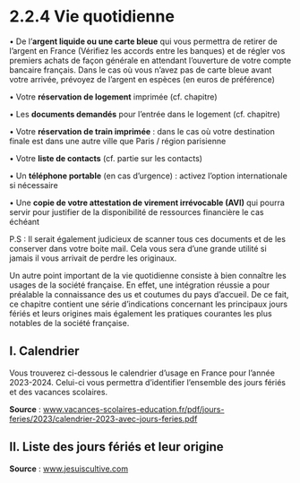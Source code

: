 # 2.2.4 Vie quotidienne

• De l’**argent liquide ou une carte bleue** qui vous permettra de retirer de l’argent en
France (Vérifiez les accords entre les banques) et de régler vos premiers achats de
façon générale en attendant l’ouverture de votre compte bancaire français. Dans le cas
où vous n’avez pas de carte bleue avant votre arrivée, prévoyez de l’argent en espèces
(en euros de préférence)


• Votre **réservation de logement** imprimée (cf. chapitre)

• Les **documents demandés** pour l’entrée dans le logement (cf. chapitre)

• Votre **réservation de train imprimée** : dans le cas où votre destination finale est dans
une autre ville que Paris / région parisienne

• Votre **liste de contacts** (cf. partie sur les contacts)

• Un **téléphone portable** (en cas d’urgence) : activez l’option internationale si nécessaire

• Une **copie de votre attestation de virement irrévocable (AVI)** qui pourra servir pour justifier de la disponibilité de ressources financière le cas échéant


P.S : Il serait également judicieux de scanner tous ces documents et de les conserver dans votre boite mail. Cela vous sera d’une grande utilité si jamais il vous arrivait de perdre les originaux.


Un autre point important de la vie quotidienne consiste à bien connaître les usages de la
société française. En effet, une intégration réussie a pour préalable la connaissance des us et
coutumes du pays d’accueil. De ce fait, ce chapitre contient une série d’indications concernant
les principaux jours fériés et leurs origines mais également les pratiques courantes les plus
notables de la société française.

## I. Calendrier

Vous trouverez ci-dessous le calendrier d’usage en France pour l’année 2023-2024. Celui-ci vous permettra d’identifier l’ensemble des jours fériés et des vacances scolaires.


**Source** : www.vacances-scolaires-education.fr/pdf/jours-feries/2023/calendrier-2023-avec-jours-feries.pdf


## II. Liste des jours fériés et leur origine



 

<CustomImage src={img} alt="College Life Students" />


**Source** : www.jesuiscultive.com